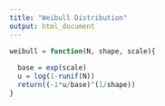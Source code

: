 ```yaml
---
title: "Weibull Distribution"
output: html_document
---
```


```r
weibull = function(N, shape, scale){
  
  base = exp(scale)
  u = log(1-runif(N))
  return((-1*u/base)^(1/shape))
}
```